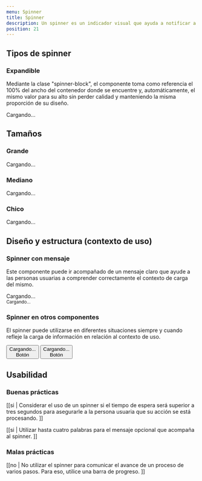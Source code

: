 ```yaml
---
menu: Spinner
title: Spinner
description: Un spinner es un indicador visual que ayuda a notificar a las personas usuarias que la carga de contenido o la recuperación de datos está en curso.
position: 21
---
```


## Tipos de spinner

### Expandible

Mediante la clase "spinner-block", el componente toma como referencia el 100% del ancho del contenedor donde se encuentre y, automáticamente, el mismo valor para su alto sin perder calidad y manteniendo la misma proporción de su diseño.

<div className="content-row">
  <div className="spinner-block-container">
    <div className="spinner-block text-info" role="status">
      <span className="sr-only">Cargando...</span>
    </div>
  </div>
</div>

## Tamaños

<div className="spinner-sizes-container">
  <div className="text-center">
    <h3 className="mb-3">Grande</h3>
    <div className="spinner-border text-info spinner-border-lg" role="status">
      <span className="sr-only">Cargando...</span>
    </div>
  </div>
  <div className="text-center">
    <h3 className="mb-3">Mediano</h3>
    <div className="spinner-border text-info" role="status">
      <span className="sr-only">Cargando...</span>
    </div>
  </div>
  <div className="text-center">
    <h3 className="mb-3">Chico</h3>
    <div className="spinner-border text-info spinner-border-sm" role="status">
      <span className="sr-only">Cargando...</span>
    </div>
  </div>
</div>

## Diseño y estructura (contexto de uso)

### Spinner con mensaje

Este componente puede ir acompañado de un mensaje claro que ayude a las personas usuarias a comprender correctamente el contexto de carga del mismo.

<div className="content-column">
  <div className="spinner-block-container">
    <div className="spinner-block text-info" role="status">
      <span className="sr-only">Cargando...</span>
    </div>
  </div>
  <small>Cargando...</small>
</div>

### Spinner en otros componentes

El spinner puede utilizarse en diferentes situaciones siempre y cuando refleje la carga de información en relación al contexto de uso.

<div className="content-row">
  <button type="button" className="btn btn-primary btn-lg btn-icon">
    <div className="spinner-border text-dark spinner-border-sm" role="status">
      <span className="sr-only">Cargando...</span>
    </div>
    Botón
  </button>
  <button type="button" className="btn btn-outline-primary btn-lg btn-icon">
    <div className="spinner-border text-dark spinner-border-sm" role="status">
      <span className="sr-only">Cargando...</span>
    </div>
    Botón
  </button>
</div>

## Usabilidad

### Buenas prácticas

[[si | Considerar el uso de un spinner si el tiempo de espera será superior a tres segundos para asegurarle a la persona usuaria que su acción se está procesando. ]]

[[si | Utilizar hasta cuatro palabras para el mensaje opcional que acompaña al spinner. ]]

### Malas prácticas

[[no | No utilizar el spinner para comunicar el avance de un proceso de varios pasos. Para eso, utilice una barra de progreso. ]]

